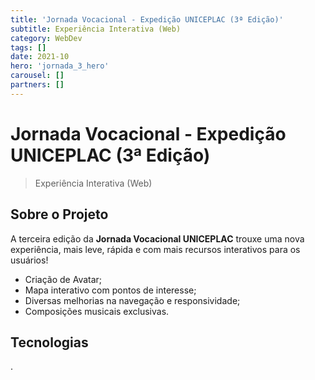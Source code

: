 ```yaml
---
title: 'Jornada Vocacional - Expedição UNICEPLAC (3ª Edição)'
subtitle: Experiência Interativa (Web)
category: WebDev
tags: []
date: 2021-10
hero: 'jornada_3_hero'
carousel: []
partners: []
---
```


# Jornada Vocacional - Expedição UNICEPLAC (3ª Edição)

> Experiência Interativa (Web)

## Sobre o Projeto

A terceira edição da **Jornada Vocacional UNICEPLAC** trouxe uma nova experiência, mais leve, rápida e com mais recursos interativos para os usuários!

- Criação de Avatar;
- Mapa interativo com pontos de interesse;
- Diversas melhorias na navegação e responsividade;
- Composições musicais exclusivas.

## Tecnologias

.